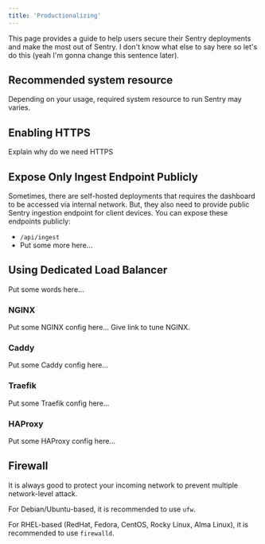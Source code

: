 ```yaml
---
title: 'Productionalizing'
---
```


This page provides a guide to help users secure their Sentry deployments and make the most out of Sentry. I don't know what else to say here so let's do this (yeah I'm gonna change this sentence later).

## Recommended system resource

Depending on your usage, required system resource to run Sentry may varies.

## Enabling HTTPS

Explain why do we need HTTPS

## Expose Only Ingest Endpoint Publicly

Sometimes, there are self-hosted deployments that requires the dashboard to be accessed via internal network. But, they also need to provide public Sentry ingestion endpoint for client devices. You can expose these endpoints publicly:

- `/api/ingest` 
- Put some more here...

## Using Dedicated Load Balancer

Put some words here...

### NGINX

Put some NGINX config here... Give link to tune NGINX.

### Caddy

Put some Caddy config here...

### Traefik

Put some Traefik config here...

### HAProxy

Put some HAProxy config here...

## Firewall

It is always good to protect your incoming network to prevent multiple network-level attack.

For Debian/Ubuntu-based, it is recommended to use `ufw`.

For RHEL-based (RedHat, Fedora, CentOS, Rocky Linux, Alma Linux), it is recommended to use `firewalld`.